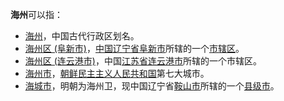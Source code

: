 '''海州'''可以指：
* [[海州|海州]]，中国古代行政区划名。
* [[海州区_(阜新市)|海州区 (阜新市)]]，[[中国|中国]][[辽宁省|辽宁省]][[阜新市|阜新市]]所辖的一个[[市辖区|市辖区]]。
* [[海州区_(连云港市)|海州区 (连云港市)]]，中国[[江苏省|江苏省]][[连云港市|连云港市]]所辖的一个市辖区。
* [[海州市|海州市]]，[[朝鲜民主主义人民共和国|朝鲜民主主义人民共和国]]第七大城市。
* [[海城市|海城市]]，明朝为海州卫，现中国辽宁省[[鞍山市|鞍山市]]所辖的一个[[县级市|县级市]]。
{{disambig|cat=二字州名消歧義}}